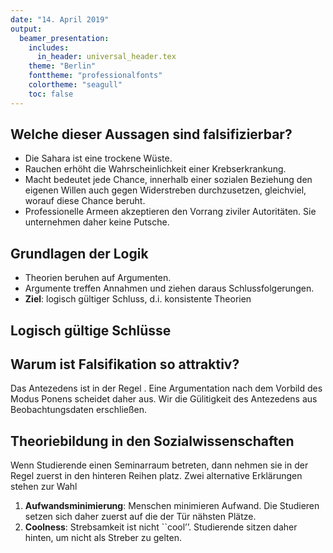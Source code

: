 ```yaml
---
date: "14. April 2019"
output:
  beamer_presentation:
    includes:
      in_header: universal_header.tex
    theme: "Berlin"
    fonttheme: "professionalfonts"
    colortheme: "seagull"
    toc: false
---
```


\maketitle

## Welche dieser Aussagen sind falsifizierbar?

- Die Sahara ist eine trockene Wüste.
- Rauchen erhöht die Wahrscheinlichkeit einer Krebserkrankung.
- Macht bedeutet jede Chance, innerhalb einer sozialen
  Beziehung den eigenen Willen auch gegen Widerstreben
  durchzusetzen, gleichviel, worauf diese Chance beruht.
- Professionelle Armeen akzeptieren den Vorrang ziviler
  Autoritäten. Sie unternehmen daher keine Putsche.

## Grundlagen der Logik

- Theorien beruhen auf Argumenten.
- Argumente treffen Annahmen und ziehen daraus Schlussfolgerungen.
- __Ziel__: logisch gültiger Schluss, d.i. konsistente Theorien

\begin{tabular}{lll}
    \toprule
    ~ & Allgemeine Form & Beispiel\\
    \midrule
    Praemissa Major & Wenn $P$, dann $Q$. & \multirow{2}{4cm}{Gute Arbeit führt zum Erfolg.}\\
    \\
    Praemissa Minor & Es gilt $P$. & Du arbeitest gut.\\
    Conclusio & Also $Q$. & Du wirst Erfolg haben.\\
    \bottomrule
\end{tabular}

## Logisch gültige Schlüsse

\begin{table}
    \centering
    \begin{tabular}{lll}
        \toprule
        ~ & Antezedens & Konsequenz\\
        \midrule
        Bestätigen & Gültig (\textit{Modus Ponens}) & ungültig\\
        Verwerfen & ungültig & gültig (\textit{Modus Tollens})\\
        \bottomrule
    \end{tabular}
\end{table}

## Warum ist Falsifikation so attraktiv?

Das Antezedens ist in der Regel \textcolor{gray}{unsicher}. Eine Argumentation nach dem Vorbild des Modus Ponens scheidet daher aus. Wir die Gülitigkeit des Antezedens aus Beobachtungsdaten erschließen.

\begin{table}
    \centering
    \begin{tabular}{ccc}
      \toprule
      Antezedens & Konsequenz & Rückschluss \\
      \midrule
      \textcolor{gray}{W} & W & ungültig\\
      \textcolor{gray}{F} & W & \\ \hline
      \textcolor{gray}{F} & F & gültig \\
      \textcolor{gray}{W} & F & \\
      \bottomrule
    \end{tabular}
\end{table}

## Theoriebildung in den Sozialwissenschaften

Wenn Studierende einen Seminarraum betreten, dann nehmen
sie in der Regel zuerst in den hinteren Reihen platz. Zwei
alternative Erklärungen stehen zur Wahl

1. **Aufwandsminimierung**: Menschen minimieren Aufwand.
    Die Studieren setzen sich daher zuerst auf
    die der Tür nähsten Plätze.
2. **Coolness**: Strebsamkeit ist nicht ``cool''.
    Studierende sitzen daher hinten, um nicht als Streber zu
    gelten.

\begin{block}{\textbf{Aufgabe}}
    Schlage einen kritischen Test beider Erklärungen vor.
\end{block}
